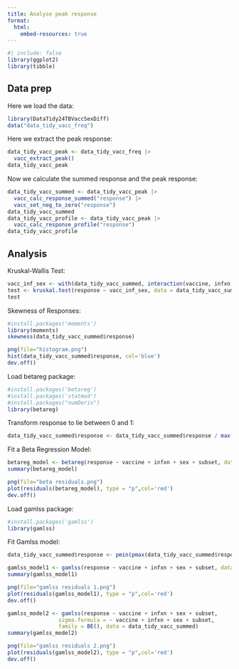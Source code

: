 ```yaml
---
title: Analyse peak response
format:
  html:
    embed-resources: true
---
```


```r
#| include: false
library(ggplot2)
library(tibble)
```


## Data prep

Here we load the data:

```r
library(DataTidy24TBVaccSexDiff)
data("data_tidy_vacc_freq")
```

Here we extract the peak response:

```r
data_tidy_vacc_peak <- data_tidy_vacc_freq |>
  vacc_extract_peak()
data_tidy_vacc_peak
```

Now we calculate the summed response and the peak response:

```r
data_tidy_vacc_summed <- data_tidy_vacc_peak |>
  vacc_calc_response_summed("response") |>
  vacc_set_neg_to_zero("response")
data_tidy_vacc_summed
data_tidy_vacc_profile <- data_tidy_vacc_peak |>
  vacc_calc_response_profile("response")
data_tidy_vacc_profile
```

## Analysis

Kruskal-Wallis Test:

```r
vacc_inf_sex <- with(data_tidy_vacc_summed, interaction(vaccine, infxn, sex))
test <- kruskal.test(response ~ vacc_inf_sex, data = data_tidy_vacc_summed)
test
```

Skewness of Responses:

```r
#install.packages('moments')
library(moments)
skewness(data_tidy_vacc_summed$response)

png(file="histogram.png")
hist(data_tidy_vacc_summed$response, col='blue')
dev.off()
```

Load betareg package:

```r
#install.packages('betareg')
#install.packages('statmod')
#install.packages("numDeriv")
library(betareg)
```

Transform response to lie between 0 and 1:

```r
data_tidy_vacc_summed$response <- data_tidy_vacc_summed$response / max(data_tidy_vacc_summed$response)
```

Fit a Beta Regression Model:

```r
betareg_model <- betareg(response ~ vaccine + infxn + sex + subset, data = data_tidy_vacc_summed)
summary(betareg_model)

png(file="beta residuals.png")
plot(residuals(betareg_model), type = "p",col='red')
dev.off()
```

Load gamlss package:

```r
#install.packages('gamlss')
library(gamlss)
```

Fit Gamlss model:

```r
data_tidy_vacc_summed$response <- pmin(pmax(data_tidy_vacc_summed$response, .Machine$double.eps), 1 - .Machine$double.eps)

gamlss_model1 <- gamlss(response ~ vaccine + infxn + sex + subset, data = data_tidy_vacc_summed)
summary(gamlss_model1)

png(file="gamlss residuals 1.png")
plot(residuals(gamlss_model1), type = "p",col='red')
dev.off()

gamlss_model2 <- gamlss(response ~ vaccine + infxn + sex + subset, 
                sigma.formula = ~ vaccine + infxn + sex + subset, 
                family = BE(), data = data_tidy_vacc_summed)
summary(gamlss_model2)

png(file="gamlss residuals 2.png")
plot(residuals(gamlss_model2), type = "p",col='red')
dev.off()
```

